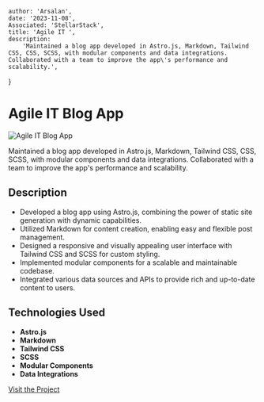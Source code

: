 
    author: 'Arsalan',
    date: '2023-11-08',
    Associated: 'StellarStack',
    title: 'Agile IT ',
    description:
        'Maintained a blog app developed in Astro.js, Markdown, Tailwind CSS, CSS, SCSS, with modular components and data integrations. Collaborated with a team to improve the app\'s performance and scalability.',
}


# Agile IT Blog App

<Image src={agileit} alt="Agile IT Blog App" />

Maintained a blog app developed in Astro.js, Markdown, Tailwind CSS, CSS, SCSS, with modular components and data integrations. Collaborated with a team to improve the app's performance and scalability.

## Description

- Developed a blog app using Astro.js, combining the power of static site generation with dynamic capabilities.
- Utilized Markdown for content creation, enabling easy and flexible post management.
- Designed a responsive and visually appealing user interface with Tailwind CSS and SCSS for custom styling.
- Implemented modular components for a scalable and maintainable codebase.
- Integrated various data sources and APIs to provide rich and up-to-date content to users.

## Technologies Used

- **Astro.js**
- **Markdown**
- **Tailwind CSS**
- **SCSS**
- **Modular Components**
- **Data Integrations**

[Visit the Project](https://agileit.com/)
